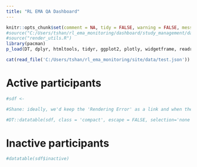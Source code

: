 ```yaml
---
title: "RL EMA QA Dashboard"
---
```


```r
knitr::opts_chunk$set(comment = NA, tidy = FALSE, warning = FALSE, message = FALSE)
#source("C:/Users/tshan/rl_ema_monitoring/dashboard/study_management/data_management_functions.R")
#source("render_utils.R")
library(pacman)
p_load(DT, dplyr, htmltools, tidyr, ggplot2, plotly, widgetframe, readr)
```

```r
cat(read_file('C:/Users/tshan/rl_ema_monitoring/site/data/test.json'))

```

# Active participants
```r
#sdf <- 

#Shane: ideally, we'd keep the 'Rendering Error' as a link and when the user goes to the page, it provides a log file of what went wrong.

#DT::datatable(sdf, class = 'compact', escape = FALSE, selection='none')
```


# Inactive participants

```r
#datatable(sdf$inactive)

```
